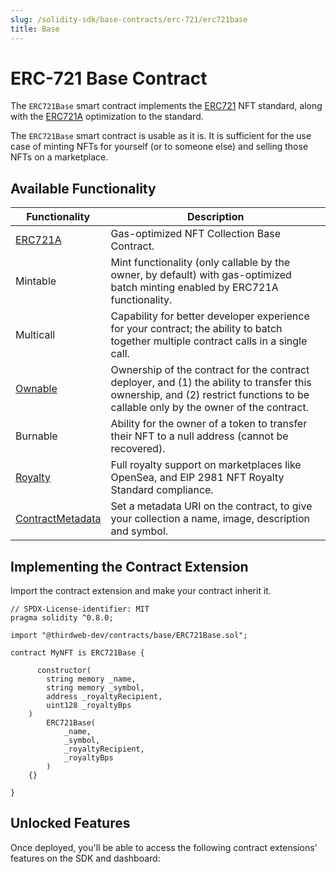 ```yaml
---
slug: /solidity-sdk/base-contracts/erc-721/erc721base
title: Base
---
```



# ERC-721 Base Contract

The `ERC721Base` smart contract implements the [ERC721](https://eips.ethereum.org/EIPS/eip-721) NFT standard, along with the [ERC721A](https://www.erc721a.org/) optimization to the standard.

The `ERC721Base` smart contract is usable as it is. It is sufficient for the use case of minting NFTs for yourself (or to someone else) and selling those NFTs on a marketplace.

<ViewContractCodeButton
  link="https://github.com/thirdweb-dev/contracts/blob/main/contracts/base/ERC721Base.sol"
  name="ERC721Base"
/>

## Available Functionality

| Functionality                                                                    | Description                                                                                                                                                                       |
| -------------------------------------------------------------------------------- | --------------------------------------------------------------------------------------------------------------------------------------------------------------------------------- |
| [ERC721A](https://github.com/chiru-labs/ERC721A/blob/main/contracts/ERC721A.sol) | Gas-optimized NFT Collection Base Contract.                                                                                                                                       |
| Mintable                                                                         | Mint functionality (only callable by the owner, by default) with gas-optimized batch minting enabled by ERC721A functionality.                                                    |
| Multicall                                                                        | Capability for better developer experience for your contract; the ability to batch together multiple contract calls in a single call.                                             |
| [Ownable](/solidity-sdk/contract-extensions/ownable)                             | Ownership of the contract for the contract deployer, and (1) the ability to transfer this ownership, and (2) restrict functions to be callable only by the owner of the contract. |
| Burnable                                                                         | Ability for the owner of a token to transfer their NFT to a null address (cannot be recovered).                                                                                   |
| [Royalty](/solidity-sdk/contract-extensions/royalty)                             | Full royalty support on marketplaces like OpenSea, and EIP 2981 NFT Royalty Standard compliance.                                                                                  |
| [ContractMetadata](/solidity-sdk/contract-extensions/contractmetadata)           | Set a metadata URI on the contract, to give your collection a name, image, description and symbol.                                                                                |

## Implementing the Contract Extension

Import the contract extension and make your contract inherit it.

```solidity
// SPDX-License-identifier: MIT
pragma solidity ^0.8.0;

import "@thirdweb-dev/contracts/base/ERC721Base.sol";

contract MyNFT is ERC721Base {

	  constructor(
        string memory _name,
        string memory _symbol,
        address _royaltyRecipient,
        uint128 _royaltyBps
    )
        ERC721Base(
            _name,
            _symbol,
            _royaltyRecipient,
            _royaltyBps
        )
    {}

}
```

## Unlocked Features

Once deployed, you'll be able to access the following contract extensions' features on the SDK and dashboard:

<div className="row" style={{ marginBottom: 24, flexWrap: 'wrap' }}>
<div className="col col--4" style={{marginTop:16}} >
  <QuickstartCard
    name="Contract Metadata"
    link="/solidity-sdk/contract-extensions/contractmetadata#unlocked-features"
    image="/assets/icons/general.png"
  />
</div>

<div className="col col--4" style={{marginTop:16}}>
  <QuickstartCard
    name="Royalties"
    link="/solidity-sdk/contract-extensions/royalty#unlocked-features"
    image="/assets/icons/general.png"
  />
</div>
<div className="col col--4" style={{marginTop:16}}>
  <QuickstartCard
    name="Ownable"
    link="/solidity-sdk/contract-extensions/ownable#unlocked-features"
    image="/assets/icons/general.png"
  />
</div>
<div className="col col--4" style={{marginTop:16}}>
  <QuickstartCard
    name="Mintable"
    link="/pre-built-contracts/nft-collection#minting-nfts"
    image="/assets/icons/nft.png"
  />
</div><div className="col col--4" style={{marginTop:16}}>
  <QuickstartCard
    name="Burnable"
    link="/pre-built-contracts/nft-collection#burning-nfts"
    image="/assets/icons/nft.png"
  />
</div>
</div>
